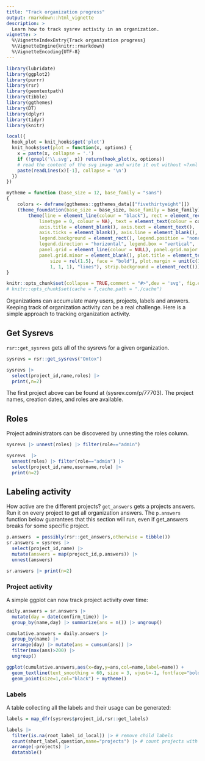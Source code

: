 ```yaml
---
title: "Track organization progress"
output: rmarkdown::html_vignette
description: >
  Learn how to track sysrev activity in an organization.
vignette: >
  %\VignetteIndexEntry{Track organization progress}
  %\VignetteEngine{knitr::rmarkdown}
  %\VignetteEncoding{UTF-8}
---
```


```r
library(lubridate)
library(ggplot2)
library(purrr)
library(rsr)
library(geomtextpath)
library(tibble)
library(ggthemes)
library(DT)
library(dplyr)
library(tidyr)
library(knitr)

local({
  hook_plot = knit_hooks$get('plot')
  knit_hooks$set(plot = function(x, options) {
    x = paste(x, collapse = '.')
    if (!grepl('\\.svg', x)) return(hook_plot(x, options))
    # read the content of the svg image and write it out without <?xml ... ?>
    paste(readLines(x)[-1], collapse = '\n')
  })
})

mytheme = function (base_size = 12, base_family = "sans") 
{
    colors <- deframe(ggthemes::ggthemes_data[["fivethirtyeight"]])
    (theme_foundation(base_size = base_size, base_family = base_family) + 
        theme(line = element_line(colour = "black"), rect = element_rect(fill = colors["white"], 
            linetype = 0, colour = NA), text = element_text(colour = colors["Dark Gray"]), 
            axis.title = element_blank(), axis.text = element_text(), 
            axis.ticks = element_blank(), axis.line = element_blank(), 
            legend.background = element_rect(), legend.position = "none", 
            legend.direction = "horizontal", legend.box = "vertical", 
            panel.grid = element_line(colour = NULL), panel.grid.major = element_line(colour = colors["Medium Gray"]), 
            panel.grid.minor = element_blank(), plot.title = element_text(hjust = 0, 
                size = rel(1.5), face = "bold"), plot.margin = unit(c(1, 
                1, 1, 1), "lines"), strip.background = element_rect()))
}

knitr::opts_chunk$set(collapse = TRUE,comment = "#>",dev = 'svg', fig.ext=".svg", warning = F, message = F) 
# knitr::opts_chunk$set(cache = T,cache.path = "./cache")
```

Organizations can accumulate many users, projects, labels and answers. Keeping track of organization activity can be a real challenge. Here is a simple approach to tracking organization activity.

## Get Sysrevs
`rsr::get_sysrevs` gets all of the sysrevs for a given organization.

```r
sysrevs = rsr::get_sysrevs("Ontox")
```
```r
sysrevs |> 
  select(project_id,name,roles) |> 
  print(,n=2)
```

The first project above can be found at (sysrev.com/p/77703). The project names, creation dates, and roles are available. 

## Roles
Project administrators can be discovered by unnesting the roles column. 

```r
sysrevs |> unnest(roles) |> filter(role=="admin")
```

```r
sysrevs  |> 
  unnest(roles) |> filter(role=="admin") |> 
  select(project_id,name,username,role) |> 
  print(n=2)
```

## Labeling activity
How active are the different projects? `get_answers` gets a projects answers. Run it on every project to get all organization answers. The `p.answers` function below guarantees that this section will run, even if get_answers breaks for some specific project. 

```r
p.answers  = possibly(rsr::get_answers,otherwise = tibble())
sr.answers = sysrevs |> 
  select(project_id,name) |> 
  mutate(answers = map(project_id,p.answers)) |> 
  unnest(answers)
```

```r
sr.answers |> print(n=2)
```

### Project activity
A simple ggplot can now track project activity over time:

```r
daily.answers = sr.answers |> 
  mutate(day = date(confirm_time)) |> 
  group_by(name,day) |> summarize(ans = n()) |> ungroup()

cumulative.answers = daily.answers |> 
  group_by(name) |> 
  arrange(day) |> mutate(ans = cumsum(ans)) |>
  filter(max(ans)>200) |> 
  ungroup()

ggplot(cumulative.answers,aes(x=day,y=ans,col=name,label=name)) + 
  geom_textline(text_smoothing = 60, size = 3, vjust=-1, fontface="bold") +
  geom_point(size=1,col="black") + mytheme()
```

### Labels

A table collecting all the labels and their usage can be generated:

```r
labels = map_dfr(sysrevs$project_id,rsr::get_labels)
```

```r
labels |> 
  filter(is.na(root_label_id_local)) |> # remove child labels
  count(short_label,question,name="projects") |> # count projects with label
  arrange(-projects) |> 
  datatable()
```

